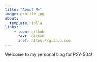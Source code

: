 ```yaml
---
title: "About Me"
image: profile.jpg
about:
  template: jolla
links: 
    - icon: github
      text: Github
      href: https://github.com
---
```


Welcome to my personal blog for PSY-504!
